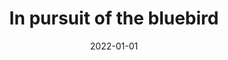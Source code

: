 ---
cover: "./bluebird.PNG"
date: "2022-01-01"
title: "In pursuit of the bluebird"
defer: true
slug: "/bluebird"
areas:
  -  .

---
